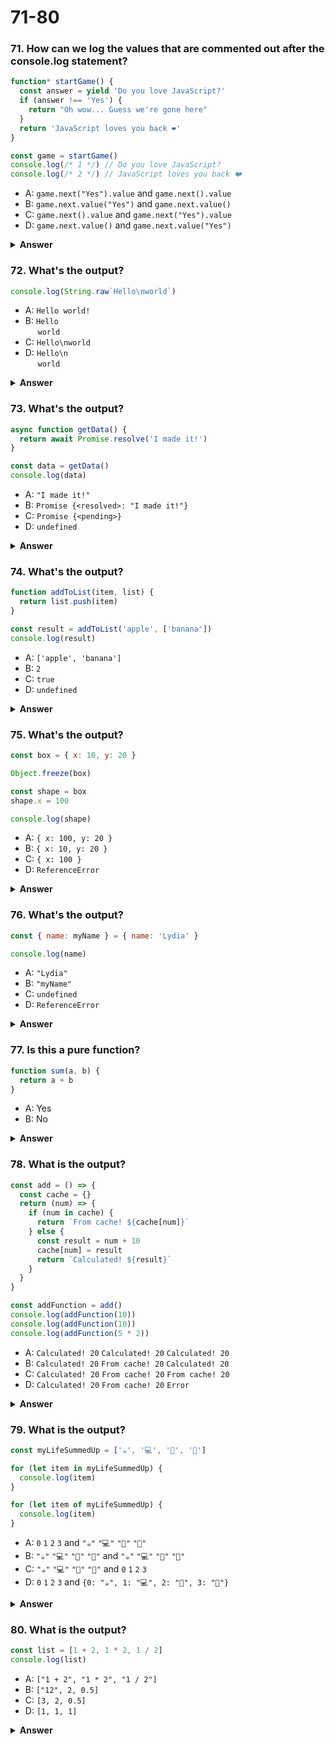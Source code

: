 
# 71-80

### 71. How can we log the values that are commented out after the console.log statement?

```javascript
function* startGame() {
  const answer = yield 'Do you love JavaScript?'
  if (answer !== 'Yes') {
    return "Oh wow... Guess we're gone here"
  }
  return 'JavaScript loves you back ❤️'
}

const game = startGame()
console.log(/* 1 */) // Do you love JavaScript?
console.log(/* 2 */) // JavaScript loves you back ❤️
```

- A: `game.next("Yes").value` and `game.next().value`
- B: `game.next.value("Yes")` and `game.next.value()`
- C: `game.next().value` and `game.next("Yes").value`
- D: `game.next.value()` and `game.next.value("Yes")`

<details>
<summary>
<b>Answer</b>
</summary>
<p>

#### Answer: C

A generator function "pauses" its execution when it sees the `yield` keyword. First, we have to let the function yield the string "Do you love JavaScript?", which can be done by calling `game.next().value`.

Every line is executed, until it finds the first `yield` keyword. There is a `yield` keyword on the first line within the function: the execution stops with the first yield! _This means that the variable `answer` is not defined yet!_

When we call `game.next("Yes").value`, the previous `yield` is replaced with the value of the parameters passed to the `next()` function, `"Yes"` in this case. The value of the variable `answer` is now equal to `"Yes"`. The condition of the if-statement returns `false`, and `JavaScript loves you back ❤️` gets logged.

</p>
</details>

### 72. What's the output?

```javascript
console.log(String.raw`Hello\nworld`)
```

- A: `Hello world!`
- B: `Hello` <br />&nbsp; &nbsp; &nbsp;`world`
- C: `Hello\nworld`
- D: `Hello\n` <br /> &nbsp; &nbsp; &nbsp;`world`

<details>
<summary>
<b>Answer</b>
</summary>
<p>

#### Answer: C

`String.raw` returns a string where the escapes (`\n`, `\v`, `\t` etc.) are ignored! Backslashes can be an issue since you could end up with something like:

`` const path = `C:\Documents\Projects\table.html` ``

Which would result in:

`"C:DocumentsProjects able.html"`

With `String.raw`, it would simply ignore the escape and print:

`C:\Documents\Projects\table.html`

In this case, the string is `Hello\nworld`, which gets logged.

</p>
</details>

### 73. What's the output?

```javascript
async function getData() {
  return await Promise.resolve('I made it!')
}

const data = getData()
console.log(data)
```

- A: `"I made it!"`
- B: `Promise {<resolved>: "I made it!"}`
- C: `Promise {<pending>}`
- D: `undefined`

<details>
<summary>
<b>Answer</b>
</summary>
<p>

#### Answer: C

An async function always returns a promise. The `await` still has to wait for the promise to resolve: a pending promise gets returned when we call `getData()` in order to set `data` equal to it.

If we wanted to get access to the resolved value `"I made it"`, we could have used the `.then()` method on `data`:

`data.then(res => console.log(res))`

This would've logged `"I made it!"`

</p>
</details>

### 74. What's the output?

```javascript
function addToList(item, list) {
  return list.push(item)
}

const result = addToList('apple', ['banana'])
console.log(result)
```

- A: `['apple', 'banana']`
- B: `2`
- C: `true`
- D: `undefined`

<details>
<summary>
<b>Answer</b>
</summary>
<p>

#### Answer: B

The `.push()` method returns the _length_ of the new array! Previously, the array contained one element (the string `"banana"`) and had a length of `1`. After adding the string `"apple"` to the array, the array contains two elements, and has a length of `2`. This gets returned from the `addToList` function.

The `push` method modifies the original array. If you wanted to return the _array_ from the function rather than the _length of the array_, you should have returned `list` after pushing `item` to it.

</p>
</details>

### 75. What's the output?

```javascript
const box = { x: 10, y: 20 }

Object.freeze(box)

const shape = box
shape.x = 100

console.log(shape)
```

- A: `{ x: 100, y: 20 }`
- B: `{ x: 10, y: 20 }`
- C: `{ x: 100 }`
- D: `ReferenceError`

<details>
<summary>
<b>Answer</b>
</summary>
<p>

#### Answer: B

`Object.freeze` makes it impossible to add, remove, or modify properties of an object (unless the property's value is another object).

When we create the variable `shape` and set it equal to the frozen object `box`, `shape` also refers to a frozen object. You can check whether an object is frozen by using `Object.isFrozen`. In this case, `Object.isFrozen(shape)` returns true, since the variable `shape` has a reference to a frozen object.

Since `shape` is frozen, and since the value of `x` is not an object, we cannot modify the property `x`. `x` is still equal to `10`, and `{ x: 10, y: 20 }` gets logged.

</p>
</details>

### 76. What's the output?

```javascript
const { name: myName } = { name: 'Lydia' }

console.log(name)
```

- A: `"Lydia"`
- B: `"myName"`
- C: `undefined`
- D: `ReferenceError`

<details>
<summary>
<b>Answer</b>
</summary>
<p>

#### Answer: C

When we unpack the property `name` from the object on the right-hand side, we assign its value `"Lydia"` to a variable with the name `myName`.

With `{ name: myName }`, we tell JavaScript that we want to create a new variable called `myName` with the value of the `name` property on the right-hand side.

Since we try to log `name`, a variable that is not defined, `undefined` is returned on the left side assignment. Later, the value of `Lydia` is stored through the destructuring assignment.

</p>
</details>

### 77. Is this a pure function?

```javascript
function sum(a, b) {
  return a + b
}
```

- A: Yes
- B: No

<details>
<summary>
<b>Answer</b>
</summary>
<p>

#### Answer: A

A pure function is a function that _always_ returns the same result, if the same arguments are passed.

The `sum` function always returns the same result. If we pass `1` and `2`, it will _always_ return `3` without side effects. If we pass `5` and `10`, it will _always_ return `15`, and so on. This is the definition of a pure function.

</p>
</details>

### 78. What is the output?

```javascript
const add = () => {
  const cache = {}
  return (num) => {
    if (num in cache) {
      return `From cache! ${cache[num]}`
    } else {
      const result = num + 10
      cache[num] = result
      return `Calculated! ${result}`
    }
  }
}

const addFunction = add()
console.log(addFunction(10))
console.log(addFunction(10))
console.log(addFunction(5 * 2))
```

- A: `Calculated! 20` `Calculated! 20` `Calculated! 20`
- B: `Calculated! 20` `From cache! 20` `Calculated! 20`
- C: `Calculated! 20` `From cache! 20` `From cache! 20`
- D: `Calculated! 20` `From cache! 20` `Error`

<details>
<summary>
<b>Answer</b>
</summary>
<p>

#### Answer: C

The `add` function is a _memoized_ function. With memoization, we can cache the results of a function in order to speed up its execution. In this case, we create a `cache` object that stores the previously returned values.

If we call the `addFunction` function again with the same argument, it first checks whether it has already gotten that value in its cache. If that's the case, the caches value will be returned, which saves on execution time. Else, if it's not cached, it will calculate the value and store it afterwards.

We call the `addFunction` function three times with the same value: on the first invocation, the value of the function when `num` is equal to `10` isn't cached yet. The condition of the if-statement `num in cache` returns `false`, and the else block gets executed: `Calculated! 20` gets logged, and the value of the result gets added to the cache object. `cache` now looks like `{ 10: 20 }`.

The second time, the `cache` object contains the value that gets returned for `10`. The condition of the if-statement `num in cache` returns `true`, and `'From cache! 20'` gets logged.

The third time, we pass `5 * 2` to the function which gets evaluated to `10`. The `cache` object contains the value that gets returned for `10`. The condition of the if-statement `num in cache` returns `true`, and `'From cache! 20'` gets logged.

</p>
</details>

### 79. What is the output?

```javascript
const myLifeSummedUp = ['☕', '💻', '🍷', '🍫']

for (let item in myLifeSummedUp) {
  console.log(item)
}

for (let item of myLifeSummedUp) {
  console.log(item)
}
```

- A: `0` `1` `2` `3` and `"☕"` `"💻"` `"🍷"` `"🍫"`
- B: `"☕"` `"💻"` `"🍷"` `"🍫"` and `"☕"` `"💻"` `"🍷"` `"🍫"`
- C: `"☕"` `"💻"` `"🍷"` `"🍫"` and `0` `1` `2` `3`
- D: `0` `1` `2` `3` and `{0: "☕", 1: "💻", 2: "🍷", 3: "🍫"}`

<details>
<summary>
<b>Answer</b>
</summary>
<p>

#### Answer: A

With a _for-in_ loop, we can iterate over **enumerable** properties. In an array, the enumerable properties are the "keys" of array elements, which are actually their indexes. You could see an array as:

`{0: "☕", 1: "💻", 2: "🍷", 3: "🍫"}`

Where the keys are the enumerable properties. `0` `1` `2` `3` get logged.

With a _for-of_ loop, we can iterate over **iterables**. An array is an iterable. When we iterate over the array, the variable "item" is equal to the element it's currently iterating over, `"☕"` `"💻"` `"🍷"` `"🍫"` get logged.

</p>
</details>

### 80. What is the output?

```javascript
const list = [1 + 2, 1 * 2, 1 / 2]
console.log(list)
```

- A: `["1 + 2", "1 * 2", "1 / 2"]`
- B: `["12", 2, 0.5]`
- C: `[3, 2, 0.5]`
- D: `[1, 1, 1]`

<details>
<summary>
<b>Answer</b>
</summary>
<p>

#### Answer: C

Array elements can hold any value. Numbers, strings, objects, other arrays, null, boolean values, undefined, and other expressions such as dates, functions, and calculations.

The element will be equal to the returned value. `1 + 2` returns `3`, `1 * 2` returns `2`, and `1 / 2` returns `0.5`.

</p>
</details>
